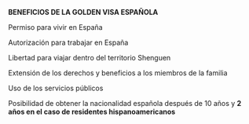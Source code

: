 
**BENEFICIOS DE LA GOLDEN VISA ESPAÑOLA**

Permiso para vivir en España

Autorización para trabajar en España

Libertad para viajar dentro del territorio Shenguen

Extensión de los derechos y beneficios a los miembros de la familia

Uso de los servicios públicos

Posibilidad de obtener la nacionalidad española después de 10 años y **2 años en el caso de residentes hispanoamericanos**
